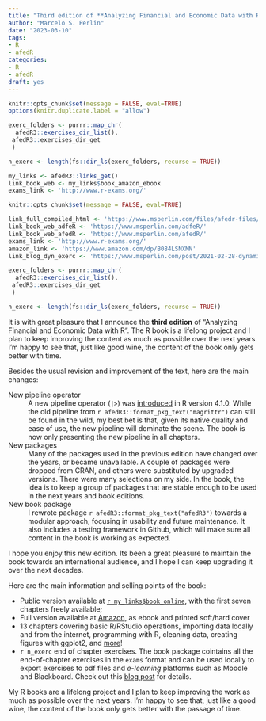 ```yaml
---
title: "Third edition of **Analyzing Financial and Economic Data with R**"
author: "Marcelo S. Perlin"
date: "2023-03-10"
tags:
- R
- afedR
categories:
- R
- afedR
draft: yes
---
```


```r
knitr::opts_chunk$set(message = FALSE, eval=TRUE)
options(knitr.duplicate.label = "allow")

exerc_folders <- purrr::map_chr(
  afedR3::exercises_dir_list(),
 afedR3::exercises_dir_get
 )

n_exerc <- length(fs::dir_ls(exerc_folders, recurse = TRUE))

my_links <- afedR3::links_get()
link_book_web <- my_links$book_amazon_ebook
exams_link <- 'http://www.r-exams.org/'
```


```r
knitr::opts_chunk$set(message = FALSE, eval=TRUE)

link_full_compiled_html <- 'https://www.msperlin.com/files/afedr-files/Introduction to R_Robert Engle_Ver 03.html'
link_book_web_adfeR <- 'https://www.msperlin.com/adfeR/'
link_book_web_afedR <- 'https://www.msperlin.com/afedR/'
exams_link <- 'http://www.r-exams.org/'
amazon_link <- 'https://www.amazon.com/dp/B084LSNXMN'
link_blog_dyn_exerc <- 'https://www.msperlin.com/post/2021-02-28-dynamic-exercises-afedr/'

exerc_folders <- purrr::map_chr(
  afedR3::exercises_dir_list(),
 afedR3::exercises_dir_get
 )

n_exerc <- length(fs::dir_ls(exerc_folders, recurse = TRUE))
```

It is with great pleasure that I announce the **third edition** of "Analyzing Financial and Economic Data with R". The R book is a lifelong project and I plan to keep improving the content as much as possible over the next years. I'm happy to see that, just like good wine, the content of the book only gets better  with time.

Besides the usual revision and improvement of the text, here are the main changes: 

New pipeline operator
: A new pipeline operator (`|>`) was [introduced](https://cran.r-project.org/doc/manuals/r-devel/NEWS.html) in R version 4.1.0. While the old pipeline from `r afedR3::format_pkg_text("magrittr")` can still be found in the wild, my best bet is that, given its native quality and ease of use, the new pipeline will dominate the scene. The book is now only presenting the new pipeline in all chapters.

New packages
: Many of the packages used in the previous edition have changed over the years, or became unavailable. A couple of packages were dropped from CRAN, and others were substituted by upgraded versions. There were many selections on my side. In the book, the idea is to keep  a group of packages that are stable enough to be used in the next years and book editions. 

New book package
: I rewrote package `r afedR3::format_pkg_text("afedR3")` towards a modular approach, focusing in usability and future maintenance. It also includes a testing framework in Github, which will make sure all content in the book is working as expected.

I hope you enjoy this new edition. Its been a great pleasure to maintain the book towards an international audience, and I hope I can keep upgrading it over the next decades.

Here are the main information and selling points of the book:

- Public version available at [`r my_links$book_online`](`r my_links$book_online`), with the first seven chapters freely available;
- Full version available at [Amazon](`r my_links$book_amazon_ebook`), as ebook and printed soft/hard cover
- 13 chapters covering basic R/RStudio operations, importing data locally and from the internet, programming with R, cleaning data, creating figures with ggplot2, and [more](https://msperlin.com/afedr/preface.html)!
- `r n_exerc` end of chapter exercises. The book package cointains all the end-of-chapter exercises in the `exams` format and can be used locally to export exercises to pdf files and _e-learning_ platforms such as Moodle and Blackboard. Check out this [blog post](`r link_blog_dyn_exerc`) for details.

My R books are a lifelong project and I plan to keep improving the work as much as possible over the next years. I'm happy to see that, just like a good wine, the content of the book only gets better with the passage of time.
